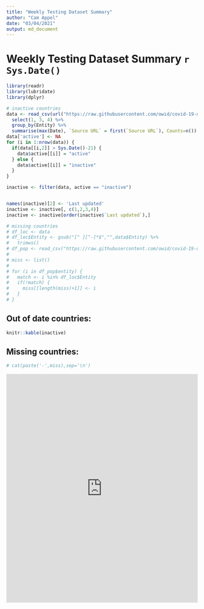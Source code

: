 ```yaml
---
title: "Weekly Testing Dataset Summary"
author: "Cam Appel"
date: "03/04/2021"
output: md_document
---
```

# Weekly Testing Dataset Summary `r Sys.Date()`
```r
library(readr)
library(lubridate)
library(dplyr)

# inactive countries
data <- read_csv(url("https://raw.githubusercontent.com/owid/covid-19-data/master/public/data/testing/covid-testing-all-observations.csv")) %>%
  select(1, 3, 4) %>%
  group_by(Entity) %>%
  summarise(max(Date), `Source URL` = first(`Source URL`), Counts=n())
data['active'] <- NA
for (i in 1:nrow(data)) {
  if(data[[i,2]] > Sys.Date()-21) {
    data$active[[i]] = "active"
  } else {
    data$active[[i]] = "inactive"
  } 
}

inactive <- filter(data, active == "inactive")


names(inactive)[2] <- 'Last updated'
inactive <- inactive[, c(1,2,3,4)]
inactive <- inactive[order(inactive$`Last updated`),]

# missing countries
# df_loc <- data
# df_loc$Entity <- gsub("[^ ][^-]*$","",data$Entity) %>%
#   trimws()
# df_pop <- read_csv("https://raw.githubusercontent.com/owid/covid-19-data/master/scripts/input/un/population_2020.csv")
# 
# miss <- list()
# 
# for (i in df_pop$entity) {
#   match <- i %in% df_loc$Entity
#   if(!match) {
#     miss[[length(miss)+1]] <- i
#   }
# }
```
## Out of date countries:
```r
knitr::kable(inactive)
```
## Missing countries:
```r
# cat(paste('-',miss),sep='\n')
```

<iframe src="https://ourworldindata.org/grapher/countries-included-in-the-covid-19-testing-dataset" loading="lazy" style="width: 100%; height: 600px; border: 0px none;"></iframe>